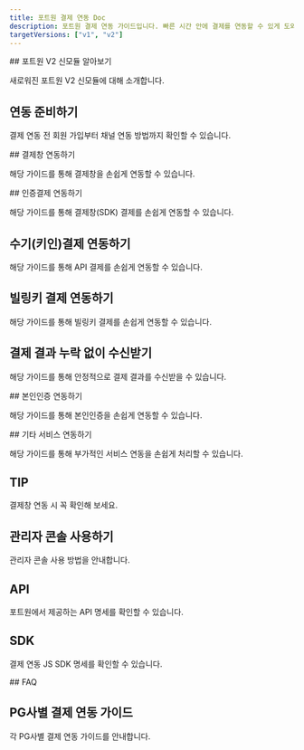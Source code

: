 ```yaml
---
title: 포트원 결제 연동 Doc
description: 포트원 결제 연동 가이드입니다. 빠른 시간 안에 결제를 연동할 수 있게 도와드립니다.
targetVersions: ["v1", "v2"]
---
```



<EasyGuideLink />

<VersionGate v="v2">
  ## 포트원 V2 신모듈 알아보기

  새로워진 포트원 V2 신모듈에 대해 소개합니다.

  <ContentRef slug="/ko/v2-payment/v2" />
</VersionGate>

## 연동 준비하기

결제 연동 전 회원 가입부터 채널 연동 방법까지 확인할 수 있습니다.

<ContentRef slug="/ko/ready/readme" />

<VersionGate v="v1">
  ## 결제창 연동하기

  해당 가이드를 통해 결제창을 손쉽게 연동할 수 있습니다.

  <ContentRef slug="/ko/auth/guide/readme" />

  <ContentRef slug="/ko/auth/guide-1/readme" />

  <ContentRef slug="/ko/auth/guide-2/readme" />
</VersionGate>

<VersionGate v="v2">
  ## 인증결제 연동하기

  해당 가이드를 통해 결제창(SDK) 결제를 손쉽게 연동할 수 있습니다.

  <ContentRef slug="/ko/v2-payment/authpay" />

  ## 수기(키인)결제 연동하기

  해당 가이드를 통해 API 결제를 손쉽게 연동할 수 있습니다.

  <ContentRef slug="/ko/v2-payment/key-in" />

  ## 빌링키 결제 연동하기

  해당 가이드를 통해 빌링키 결제를 손쉽게 연동할 수 있습니다.

  <ContentRef slug="/ko/v2-payment/billing-key/readme" />
</VersionGate>

## 결제 결과 누락 없이 수신받기

해당 가이드를 통해 안정적으로 결제 결과를 수신받을 수 있습니다.

<VersionGate v="v1">
  <ContentRef slug="/ko/result/webhook" />
</VersionGate>

<VersionGate v="v2">
  <ContentRef slug="/ko/v2-payment/webhook" />
</VersionGate>

<VersionGate v="v2">
  ## 본인인증 연동하기

  해당 가이드를 통해 본인인증을 손쉽게 연동할 수 있습니다.

  <ContentRef slug="/ko/v2-payment/identity-verification" />
</VersionGate>

<VersionGate v="v1">
  ## 기타 서비스 연동하기

  해당 가이드를 통해 부가적인 서비스 연동을 손쉽게 처리할 수 있습니다.

  <ContentRef slug="/ko/etc/phone/readme" />

  <ContentRef slug="/ko/etc/all/readme" />

  <ContentRef slug="/ko/etc/credit-auth/readme" />

  <ContentRef slug="/ko/etc/url" />

  <ContentRef slug="/ko/etc/budget" />

  ## TIP

  결제창 연동 시 꼭 확인해 보세요.

  <ContentRef slug="/ko/tip/tax" />

  <ContentRef slug="/ko/tip/chk" />

  <ContentRef slug="/ko/tip/confirm-process" />

  <ContentRef slug="/ko/tip/flow" />

  <ContentRef slug="/ko/tip/agency-and-tier" />

  <ContentRef slug="/ko/tip/pg" />

  <ContentRef slug="/ko/tip/pg-1" />
</VersionGate>

## 관리자 콘솔 사용하기

관리자 콘솔 사용 방법을 안내합니다.

<ContentRef slug="/ko/console/pg" />

## API

포트원에서 제공하는 API 명세를 확인할 수 있습니다.

<VersionGate v="v1">
  <ContentRef slug="/ko/api/rest-api-access-token" />
</VersionGate>

<VersionGate v="v2">
  <ContentRef slug="/ko/v2-payment/api" />
</VersionGate>

## SDK

결제 연동 JS SDK 명세를 확인할 수 있습니다.

<VersionGate v="v1">
  <ContentRef slug="/ko/sdk/javascript-sdk/readme" />
</VersionGate>

<VersionGate v="v2">
  <ContentRef slug="/ko/v2-payment/v2-sdk/readme" />
</VersionGate>

<VersionGate v="v1">
  ## FAQ

  <ContentRef slug="/ko/faq/undefined" />
</VersionGate>

## PG사별 결제 연동 가이드

각 PG사별 결제 연동 가이드를 안내합니다.

<VersionGate v="v1">
  <ContentRef slug="/ko/pg/payment-gateway/readme" />
</VersionGate>

<VersionGate v="v2">
  <ContentRef slug="/ko/v2-payment/pg/readme" />
</VersionGate>
